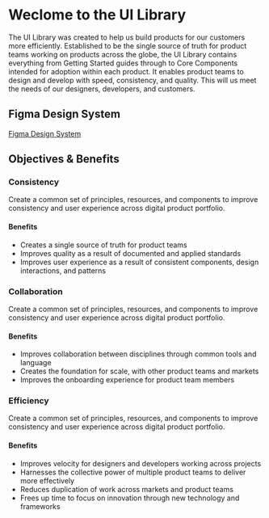 
<Meta title="Introduction" />

# Weclome to the UI Library

The UI Library was created to help us build products for our customers more efficiently. Established to be the single source of truth for product teams working on products across the globe, the UI Library contains everything from Getting Started guides through to Core Components intended for adoption within each product. It enables product teams to design and develop with speed, consistency, and quality. This will us meet the needs of our designers, developers, and customers.

## Figma Design System

<div className="link-container">
  <a
    className="link-container__item"
    href="https://www.figma.com/design/ICFYVeduQKn5sqREYzvgpc/Design-System?node-id=9762-187&t=s2BiN3zcssQ2K26d-1"
    target="_blank"
  > Figma Design System</a>
</div>


## Objectives & Benefits

### Consistency

Create a common set of principles, resources, and components to improve consistency and user experience across digital product portfolio.

#### Benefits

* Creates a single source of truth for product teams
* Improves quality as a result of documented and applied standards
* Improves user experience as a result of consistent components, design interactions, and patterns

### Collaboration

Create a common set of principles, resources, and components to improve consistency and user experience across digital product portfolio.

#### Benefits

* Improves collaboration between disciplines through common tools and language
* Creates the foundation for scale, with other product teams and markets
* Improves the onboarding experience for product team members

### Efficiency

Create a common set of principles, resources, and components to improve consistency and user experience across digital product portfolio.

#### Benefits

* Improves velocity for designers and developers working across projects
* Harnesses the collective power of multiple product teams to deliver more effectively
* Reduces duplication of work across markets and product teams
* Frees up time to focus on innovation through new technology and frameworks

